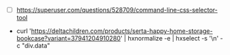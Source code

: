 - [ ] https://superuser.com/questions/528709/command-line-css-selector-tool
- curl 'https://deltachildren.com/products/serta-happy-home-storage-bookcase?variant=37941204910280' | hxnormalize -e | hxselect -s '\n' -c "div.data"